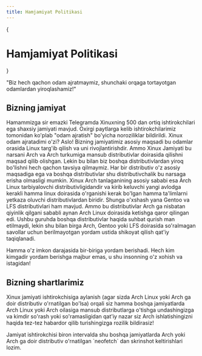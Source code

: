 ```yaml
---
title: Hamjamiyat Politikasi
---
```



{<h1 className="text-center font-extrabold md:text-5xl mt-8">Hamjamiyat Politikasi</h1>}

<div className="text-center mt-4">
  "Biz hech qachon odam ajratmaymiz, shunchaki orqaga tortayotgan odamlardan yiroqlashamiz!"
</div>

## Bizning jamiyat

Hamammizga sir emazki Telegramda Xinuxning 500 dan ortiq ishtirokchilari ega shaxsiy jamiyati mavjud. Oxirgi paytlarga
kelib ishtirokchilarimiz tomonidan ko'plab "odam ajratish" bo'yicha noroziliklar bildirildi. Xinux odam ajratadimi o'zi?
Aslo! Bizning jamiyatimiz asosiy maqsadi bu odamlar orasida Linux targ'ib qilish va uni rivojlantirishdir. Ammo Xinux
Jamiyati bu narsani Arch va Arch turkumiga mansub distributivlar doirasida qilishni maqsad qilib olishgan. Lekin bu bilan
biz boshqa distributivlardan yiroq bo'lishni hech qachon tavsiya qilmaymiz. Har bir distributiv o'z asosiy maqsadiga ega
va boshqa distributivlar shu distributivchalik bu narsaga erisha olmasligi mumkin. Xinux Arch tanlaganining asosiy sababi esa
Arch Linux tarbiyalovchi distributivligidandir va kirib keluvchi yangi avlodga kerakli hamma linux doirasida o'rganishi
kerak bo'lgan hamma ta'limlarni yetkaza oluvchi distributivlardan biridir. Shunga o'xshash yana Gentoo va LFS distributivlari
ham mavjud. Ammo bu distributivlar Arch ga nisbatan qiyinlik qilgani sababli aynan Arch Linux doirasida ketishga qaror qilingan
edi. Ushbu guruhda boshqa distributivlar haqida suhbat qurish man etilmaydi, lekin shu bilan birga Arch, Gentoo yoki LFS
doirasida so'ralmagan savollar uchun berilmayotgan yordam ustida shikoyat qilish qat'iy taqiqlanadi.

<Callout emoji="⛔️">
  Hamma o'z imkon darajasida bir-biriga yordam berishadi. Hech kim kimgadir yordam berishga majbur emas, u shu insonning o'z xohish va istagidan!
</Callout>

## Bizning shartlarimiz

Xinux jamiyati ishtirokchisiga aylanish (agar sizda Arch Linux yoki Arch ga doir distributiv o'rnatilgan bo'lsa) orqali siz
hamma boshqa jamiyatlarda Arch Linux yoki Arch oilasiga mansub distributlarga o'tishga undashingizga va kimdir so'rash yoki
so'ramasligidan qat'iy nazar siz Arch ishlatishingizni haqida tez-tez habardor qilib turishingizga rozilik bildirasiz!

<Callout emoji="⚠️">
  Jamiyat ishtirokchisi biron intervalda shu boshqa jamiyatlarda Arch yoki Arch ga doir distributiv o'rnatilgan `neofetch`
  dan skrinshot keltirishlari lozim.
</Callout>

